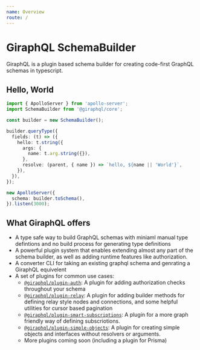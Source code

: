 ```yaml
---
name: Overview
route: /
---
```


# GiraphQL SchemaBuilder

GiraphQL is a plugin based schema builder for creating code-first GraphQL schemas in typescript.

## Hello, World

```typescript
import { ApolloServer } from 'apollo-server';
import SchemaBuilder from '@giraphql/core';

const builder = new SchemaBuilder();

builder.queryType({
  fields: (t) => ({
    hello: t.string({
      args: {
        name: t.arg.string({}),
      },
      resolve: (parent, { name }) => `hello, ${name || 'World'}`,
    }),
  }),
});

new ApolloServer({
  schema: builder.toSchema(),
}).listen(3000);
```

## What GiraphQL offers

- A type safe way to build GraphQL schemas with miniaml manual type defintions and no build process
  for generating type definitions
- A powerful plugin system that enables extending almost any part of the schema builder, as well as
  adding runtime features like authorization.
- A converter CLI for taking an existing graphql schema and genrating a GiraphQL equivelent
- A set of plugins for common use cases:
  - [`@giraphql/plugin-auth`](/docs-plugins-auth): A plugin for adding authorization checks
    throughout your schema
  - [`@giraphql/plugin-relay`](/docs-plugins-relay): A plugin for adding builder methods for
    defining relay style nodes and connections, and some helpful utilities for cursor based
    pagination
  - [`@giraphql/plugin-smart-subscriptions`](/docs-plugins-smart-subscriptions): A plugin for a more
    graph friendly way of defining subscriotions.
  - [`@giraphql/plugin-simple-objects`](/docs-plugins-simple-objects): A plugin for creating simple
    objects and interfaces without resolvers or arguments.
  - More plugins coming soon (including a plugin for Prisma)
